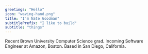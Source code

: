```yaml
---
greetings: "Hello"
icon: "waving-hand.png"
title: "I'm Nate Goodman"
subtitlePrefix: "I like to build"
subtitle: "things"
---
```


Recent Brown University Computer Science grad.
Incoming Software Engineer at Amazon, Boston. Based in San Diego, California.
